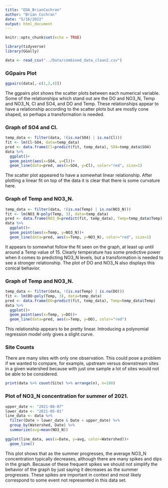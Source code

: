 ```yaml
---
title: "EDA_BrianCochran"
author: "Brian Cochran"
date: "5/16/2022"
output: html_document
---
```


```r
knitr::opts_chunk$set(echo = TRUE)

library(tidyverse)
library(GGally)
```


``` r
data <- read_csv("../Data/combined_data_clean2.csv")
```

<h3>GGpairs Plot</h3>
``` r
ggpairs(data[,-c(1,2,4)])
```

The ggpairs plot shows the scatter plots between each numerical variable. Some of the relationships which stand out are the DO and NO3_N, Temp and NO3_N, Cl and SO4, and DO and Temp. These relationships appear to have a relationship according to the scatter plots but are mostly cone shaped, so perhaps a transformation is needed.



<h3>Graph of SO4 and Cl.</h3>
``` r
temp_data <- filter(data, !(is.na(SO4) | is.na(Cl)))
fit <- lm(Cl~SO4, data=temp_data)
pred <- data.frame(Cl=predict(fit, temp_data), SO4=temp_data$SO4)
data %>%
  ggplot()+
  geom_point(aes(x=SO4, y=Cl))+
  geom_line(data=pred, aes(x=SO4, y=Cl), color="red", size=1)
```

The scatter plot appeared to have a somewhat linear relationship. After plotting a linear fit on top of the data it is clear that there is some curvature here.


<h3>Graph of Temp and NO3_N.</h3>
``` r
temp_data <- filter(data, !(is.na(Temp) | is.na(NO3_N)))
fit <- lm(NO3_N~poly(Temp, 3), data=temp_data)
pred <- data.frame(NO3_N=predict(fit, temp_data), Temp=temp_data$Temp)
data %>%
  ggplot()+
  geom_point(aes(x=Temp, y=NO3_N))+
  geom_line(data=pred, aes(x=Temp, y=NO3_N), color="red", size=1)
```

It appears to somewhat follow the fit seen on the graph, at least up until around a Temp value of 15. Clearly temperature has some predictive power when it comes to predicting NO3_N levels, but a transformation is needed to see a stronger relationship. The plot of DO and NO3_N also displays this conical behavior.


<h3>Graph of Temp and NO3_N.</h3>
``` r
temp_data <- filter(data, !(is.na(Temp) | is.na(DO)))
fit <- lm(DO~poly(Temp, 3), data=temp_data)
pred <- data.frame(DO=predict(fit, temp_data), Temp=temp_data$Temp)
data %>%
  ggplot()+
  geom_point(aes(x=Temp, y=DO))+
  geom_line(data=pred, aes(x=Temp, y=DO), color="red")
```

This relationship appears to be pretty linear. Introducing a polynomial regression model only gives a slight curve.


<h3>Site Counts</h3>
There are many sites with only one observation. This could pose a problem if we wanted to compare, for example, upstream versus downstream sites in a given watershed because with just one sample a lot of sites would not be able to be considered.
``` r
print(data %>% count(Site) %>% arrange(n), n=100)
```

<h3>Plot of NO3_N concentration for summer of 2021.</h3>
``` r
upper_date <- "2021-08-07"
lower_date <- "2021-05-01"
line_data <- data %>%
  filter(Date > lower_date & Date < upper_date) %>%
  group_by(Watershed, Date) %>%
  summarize(avg=mean(NO3_N))
    
ggplot(line_data, aes(x=Date, y=avg, color=Watershed))+
  geom_line()
```

This plot shows that as the summer progresses, the average NO3_N concentration typically decreases, although there are many spikes and dips in the graph. Because of these frequent spikes we should not simplify the behavior of the graph by just saying it decreases as the summer progresses. These spikes are important in context and most likely correspond to some event not represented in this data set.